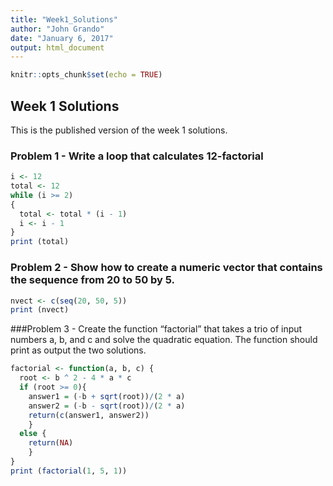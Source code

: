 ```yaml
---
title: "Week1_Solutions"
author: "John Grando"
date: "January 6, 2017"
output: html_document
---
```


```r
knitr::opts_chunk$set(echo = TRUE)
```

## Week 1 Solutions

This is the published version of the week 1 solutions.

### Problem 1 - Write a loop that calculates 12-factorial
```r
i <- 12
total <- 12
while (i >= 2)
{
  total <- total * (i - 1)
  i <- i - 1
}
print (total)
```

### Problem 2 - Show how to create a numeric vector that contains the sequence from 20 to 50 by 5.
```r
nvect <- c(seq(20, 50, 5))
print (nvect)
```

###Problem 3 - Create the function “factorial” that takes a trio of input numbers a, b, and c and solve the quadratic equation. The function should print as output the two solutions.
```r
factorial <- function(a, b, c) {
  root <- b ^ 2 - 4 * a * c
  if (root >= 0){
    answer1 = (-b + sqrt(root))/(2 * a)
    answer2 = (-b - sqrt(root))/(2 * a)
    return(c(answer1, answer2))
    }
  else {
    return(NA)
    }
}
print (factorial(1, 5, 1))
```

